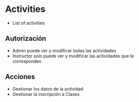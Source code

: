 # Activities

- List of activities

## Autorización

- Admin puede ver y modificar todas las actividades
- Instructor solo puede ver y modificar las actividades que le corresponden


## Acciones

- Gestionar los datos de la actividad
- Gestionar la inscripción a Clases